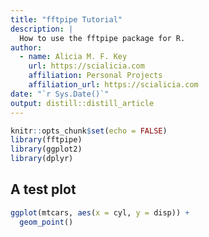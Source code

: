 ```yaml
---
title: "fftpipe Tutorial"
description: |
  How to use the fftpipe package for R.
author:
  - name: Alicia M. F. Key 
    url: https://scialicia.com
    affiliation: Personal Projects
    affiliation_url: https://scialicia.com
date: "`r Sys.Date()`"
output: distill::distill_article
---
```


```r
knitr::opts_chunk$set(echo = FALSE)
library(fftpipe)
library(ggplot2)
library(dplyr)
```

## A test plot

```r
ggplot(mtcars, aes(x = cyl, y = disp)) +
  geom_point()
```

